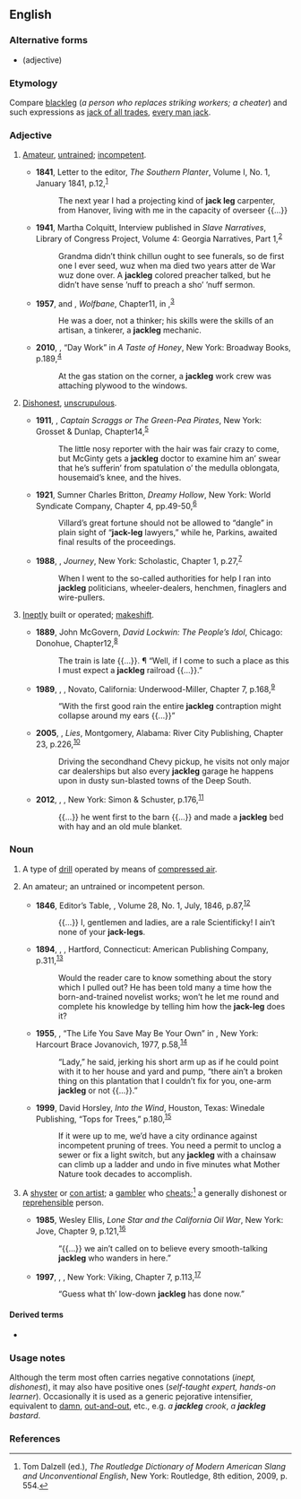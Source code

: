 ==English==

===Alternative forms===
* {{l|en|jacklegged}} (adjective)

===Etymology===
Compare [[blackleg]] (''a person who replaces striking workers; a cheater'') and such expressions as [[jack of all trades]], [[every man jack]].

===Adjective===
{{en-adj|-}}

# {{lb|en|US}} [[amateur|Amateur]], [[untrained]]; [[incompetent]].
#* '''1841''', Letter to the editor, ''The Southern Planter'', Volume I, No. 1, January 1841, p.{{nbsp}}12,<sup>[https://catalog.hathitrust.org/Record/010668999]</sup>
#*: The next year I had a projecting kind of '''jack leg''' carpenter, from Hanover, living with me in the capacity of overseer {{...}}
#* '''1941''', Martha Colquitt, Interview published in ''Slave Narratives'', Library of Congress Project, Volume 4: Georgia Narratives, Part 1,<sup>[http://www.gutenberg.org/files/13602/13602-h/13602-h.htm]</sup>
#*: Grandma didn’t think chillun ought to see funerals, so de first one I ever seed, wuz when ma died two years atter de War wuz done over. A '''jackleg''' colored preacher talked, but he didn’t have sense ’nuff to preach a sho’ ’nuff sermon.
#* '''1957''', {{w|Frederik Pohl}} and {{w|C. M. Kornbluth}}, ''Wolfbane'', Chapter{{nbsp}}11, in ''{{w|Galaxy Science Fiction}}'',<sup>[https://www.gutenberg.org/files/51845/51845-h/51845-h.htm]</sup>
#*: He was a doer, not a thinker; his skills were the skills of an artisan, a tinkerer, a '''jackleg''' mechanic.
#* '''2010''', {{w|Jabari Asim}}, “Day Work” in ''A Taste of Honey'', New York: Broadway Books, p.{{nbsp}}189,<sup>[https://openlibrary.org/ia/tasteofhoneystor00asim]</sup>
#*: At the gas station on the corner, a '''jackleg''' work crew was attaching plywood to the windows.
# {{lb|en|US}} [[dishonest|Dishonest]], [[unscrupulous]].
#* '''1911''', {{w|Peter B. Kyne}}, ''Captain Scraggs or The Green-Pea Pirates'', New York: Grosset & Dunlap, Chapter{{nbsp}}14,<sup>[https://www.gutenberg.org/files/18469/18469-h/18469-h.htm]</sup>
#*: The little nosy reporter with the hair was fair crazy to come, but McGinty gets a '''jackleg''' doctor to examine him an’ swear that he’s sufferin’ from spatulation o’ the medulla oblongata, housemaid’s knee, and the hives.
#* '''1921''', Sumner Charles Britton, ''Dreamy Hollow'', New York: World Syndicate Company, Chapter 4, pp.{{nbsp}}49-50,<sup>[https://www.gutenberg.org/files/47010/47010-h/47010-h.htm]</sup>
#*: Villard’s great fortune should not be allowed to “dangle” in plain sight of “'''jack-leg''' lawyers,” while he, Parkins, awaited final results of the proceedings.
#* '''1988''', {{w|Joyce Carol Thomas}}, ''Journey'', New York: Scholastic, Chapter 1, p.{{nbsp}}27,<sup>[https://openlibrary.org/ia/journey00thom]</sup>
#*: When I went to the so-called authorities for help I ran into '''jackleg''' politicians, wheeler-dealers, henchmen, finaglers and wire-pullers.
# {{lb|en|US}} [[inept|Ineptly]] built or operated; [[makeshift]].
#* '''1889''', John McGovern, ''David Lockwin: The People’s Idol'', Chicago: Donohue, Chapter{{nbsp}}12,<sup>[http://www.gutenberg.org/files/15123/15123-h/15123-h.htm]</sup>
#*: The train is late {{...}}. ¶ “Well, if I come to such a place as this I must expect a '''jackleg''' railroad {{...}}.”
#* '''1989''', {{w|Jack Vance}}, ''{{w|Lyonesse Trilogy|Madouc}}'', Novato, California: Underwood-Miller, Chapter 7, p.{{nbsp}}168,<sup>[https://archive.org/details/lyonessemadouc00vanc]</sup>
#*: “With the first good rain the entire '''jackleg''' contraption might collapse around my ears {{...}}”
#* '''2005''', {{w|William Hoffman (author)|William Hoffman}}, ''Lies'', Montgomery, Alabama: River City Publishing, Chapter 23, p.{{nbsp}}226,<sup>[https://openlibrary.org/ia/lies00hoff]</sup>
#*: Driving the secondhand Chevy pickup, he visits not only major car dealerships but also every '''jackleg''' garage he happens upon in dusty sun-blasted towns of the Deep South.
#* '''2012''', {{w|Stephen King}}, ''{{w|The Dark Tower: The Wind Through the Keyhole|The Wind Through the Keyhole}}'', New York: Simon & Schuster, p.{{nbsp}}176,<sup>[https://books.google.ca/books?id=Nvkwjw2LToEC&printsec=frontcover]</sup>
#*: {{...}} he went first to the barn {{...}} and made a '''jackleg''' bed with hay and an old mule blanket.

===Noun===
{{en-noun}}

# A type of [[drill]] operated by means of [[compressed air]].
# {{lb|en|US}} An amateur; an untrained or incompetent person.
#* '''1846''', Editor’s Table, ''{{w|The Knickerbocker}}'', Volume 28, No. 1, July, 1846, p.{{nbsp}}87,<sup>[https://catalog.hathitrust.org/Record/000548450]</sup>
#*: {{...}} I, gentlemen and ladies, are a rale Scientificky! I ain’t none of your '''jack-legs'''.
#* '''1894''', {{w|Mark Twain}}, ''{{w|Pudd'nhead Wilson|The Tragedy of Pudd’nhead Wilson and the Comedy Those Extraordinary Twins}}'', Hartford, Connecticut: American Publishing Company, p.{{nbsp}}311,<sup>[https://archive.org/details/tragedypuddnhea00twaigoog]</sup>
#*: Would the reader care to know something about the story which I pulled out? He has been told many a time how the born-and-trained novelist works; won’t he let me round and complete his knowledge by telling him how the '''jack-leg''' does it?
#* '''1955''', {{w|Flannery O'Connor|Flannery O’Connor}}, “The Life You Save May Be Your Own” in ''{{w|A Good Man Is Hard to Find and Other Stories}}'', New York: Harcourt Brace Jovanovich, 1977, p.{{nbsp}}58,<sup>[https://openlibrary.org/ia/goodmanishardto00ocon]</sup>
#*: “Lady,” he said, jerking his short arm up as if he could point with it to her house and yard and pump, “there ain’t a broken thing on this plantation that I couldn’t fix for you, one-arm '''jackleg''' or not {{...}}.”
#* '''1999''', David Horsley, ''Into the Wind'', Houston, Texas: Winedale Publishing, “Tops for Trees,” p.{{nbsp}}180,<sup>[https://openlibrary.org/ia/intowind00hors]</sup>
#*: If it were up to me, we’d have a city ordinance against incompetent pruning of trees. You need a permit to unclog a sewer or fix a light switch, but any '''jackleg''' with a chainsaw can climb up a ladder and undo in five minutes what Mother Nature took decades to accomplish.
# {{lb|en|US}} A [[shyster]] or [[con artist]]; a [[gambler]] who [[cheat]]s;<ref>Tom Dalzell (ed.), ''The Routledge Dictionary of Modern American Slang and Unconventional English'', New York: Routledge, 8th edition, 2009, p. 554.</ref> a generally dishonest or [[reprehensible]] person.
#* '''1985''', Wesley Ellis, ''Lone Star and the California Oil War'', New York: Jove, Chapter 9, p.{{nbsp}}121,<sup>[https://openlibrary.org/ia/lonestarcaliforn00elli]</sup>
#*: “{{...}} we ain’t called on to believe every smooth-talking '''jackleg''' who wanders in here.”
#* '''1997''', {{w|Jan Karon}}, ''{{w|Out to Canaan}}'', New York: Viking, Chapter 7, p.{{nbsp}}113,<sup>[https://openlibrary.org/ia/outtocanaan000karo]</sup>
#*: “Guess what th’ low-down '''jackleg''' has done now.”

====Derived terms====
* {{l|en|jackleg fence}}

===Usage notes===
Although the term most often carries negative connotations (''inept, dishonest''), it may also have positive ones (''self-taught expert, hands-on learner''). Occasionally it is used as a generic pejorative intensifier, equivalent to [[damn]], [[out-and-out]], etc., e.g. ''a '''jackleg''' crook'', ''a '''jackleg''' bastard''. 

===References===
<references/>